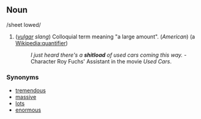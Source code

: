 ==Noun==

/sheet lowed/

#(''[[vulgar]] slang'') Colloquial term meaning "a large amount". (''American'') (a [[Wikipedia:quantifier]])
#:''I just heard there's a '''shitload''' of used cars coming this way.'' - Character Roy Fuchs' Assistant in the movie ''Used Cars''.

===Synonyms===
*[[tremendous]]
*[[massive]]
*[[lots]]
*[[enormous]]